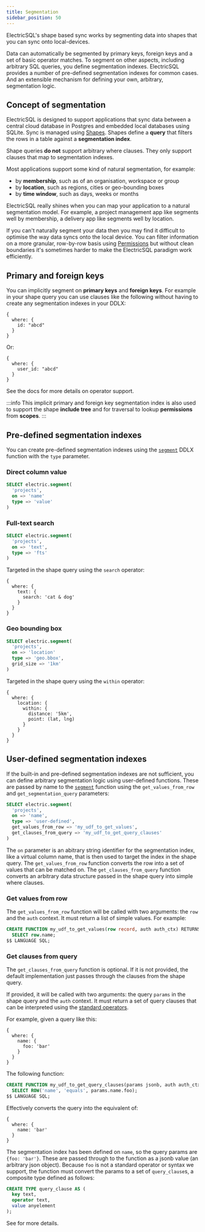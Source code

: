 ```yaml
---
title: Segmentation
sidebar_position: 50
---
```


ElectricSQL's shape based sync works by segmenting data into shapes that you can sync onto local-devices.

Data can automatically be segmented by primary keys, foreign keys and a set of basic operator matches. To segment on other aspects, including arbitrary SQL queries, you define segmentation indexes. ElectricSQL provides a number of pre-defined segmentation indexes for common cases. And an extensible mechanism for defining your own, arbitrary, segmentation logic.

## Concept of segmentation

ElectricSQL is designed to support applications that sync data between a central cloud database in Postgres and embedded local databases using SQLite. Sync is managed using [Shapes](../data-access/shapes.mdx). Shapes define a **query** that filters the rows in a table against a **segmentation index**.

Shape queries **do not** support arbitrary where clauses. They only support clauses that map to segmentation indexes.

Most applications support some kind of natural segmentation, for example:

- by **membership**, such as of an organisation, workspace or group
- by **location**, such as regions, cities or geo-bounding boxes
- by **time window**, such as days, weeks or months

ElectricSQL really shines when you can map your application to a natural segmentation model. For example, a project management app like <DocPageLink path="examples/linear-lite" /> segments well by membership, a delivery app like <DocPageLink path="examples/yum-dash" /> segments well by location.

If you can't naturally segment your data then you may find it difficult to optimise the way data syncs onto the local device. You can filter information on a more granular, row-by-row basis using [Permissions](./permissions.mdx) but without clean boundaries it's sometimes harder to make the ElectricSQL paradigm work efficiently.


## Primary and foreign keys

You can implicitly segment on **primary keys** and **foreign keys**. For example in your shape query you can use clauses like the following without having to create any segmentation indexes in your DDLX:

```tsx
{
  where: {
    id: "abcd"
  }
}
```

Or:

```tsx
{
  where: {
    user_id: "abcd"
  }
}
```

See the <DocPageLink path="api/clients/typescript" /> docs for more details on operator support.

:::info
This implicit primary and foreign key segmentation index is also used to support the shape **include tree** and for traversal to lookup **permissions** from **scopes**.
:::

## Pre-defined segmentation indexes

You can create pre-defined segmentation indexes using the [`segment`](../../api/ddlx.mdx#segment) DDLX function with the `type` parameter.

### Direct column value

```sql
SELECT electric.segment(
  'projects',
  on => 'name'
  type => 'value'
)
```

### Full-text search

```sql
SELECT electric.segment(
  'projects',
  on => 'text',
  type => 'fts'
)
```

Targeted in the shape query using the `search` operator:

```tsx
{
  where: {
    text: {
      search: 'cat & dog'
    }
  }
}
```

### Geo bounding box

```sql
SELECT electric.segment(
  'projects',
  on => 'location'
  type => 'geo.bbox',
  grid_size => '1km'
)
```

Targeted in the shape query using the `within` operator:

```tsx
{
  where: {
    location: {
      within: {
        distance: '5km',
        point: (lat, lng)
      }
    }
  }
}
```

## User-defined segmentation indexes

If the built-in and pre-defined segmentation indexes are not sufficient, you can define arbitrary segmentation logic using user-defined functions. These are passed by name to the [`segment`](../../api/ddlx.mdx#segment) function using the `get_values_from_row` and `get_segmentation_query` parameters:

```sql
SELECT electric.segment(
  'projects',
  on => 'name',
  type => 'user-defined',
  get_values_from_row => 'my_udf_to_get_values',
  get_clauses_from_query => 'my_udf_to_get_query_clauses'
)
```

The `on` parameter is an abitrary string identifier for the segmentation index, like a virtual column name, that is then used to target the index in the shape query. The `get_values_from_row` function converts the row into a set of values that can be matched on. The `get_clauses_from_query` function converts an arbitrary data structure passed in the shape query into simple where clauses.

### Get values from row

The `get_values_from_row` function will be called with two arguments: the `row` and the `auth` context. It must return a list of simple values. For example:

```sql
CREATE FUNCTION my_udf_to_get_values(row record, auth auth_ctx) RETURNS SETOF text AS $$
  SELECT row.name;
$$ LANGUAGE SQL;
```

### Get clauses from query

The `get_clauses_from_query` function is optional. If it is not provided, the default implementation just passes through the clauses from the shape query.

If provided, it will be called with two arguments: the query `params` in the shape query and the `auth` context. It must return a set of query clauses that can be interpreted using the [standard operators](#operator-support).

For example, given a query like this:

```tsx
{
  where: {
    name: {
      foo: 'bar'
    }
  }
}
```

The following function:

```sql
CREATE FUNCTION my_udf_to_get_query_clauses(params jsonb, auth auth_ctx) RETURNS SETOF query_clause AS $$
  SELECT ROW('name', 'equals', params.name.foo);
$$ LANGUAGE SQL;
```

Effectively converts the query into the equivalent of:

```tsx
{
  where: {
    name: 'bar'
  }
}
```

The segmentation index has been defined on `name`, so the query params are `{foo: 'bar'}`. These are passed through to the function as a jsonb value (an arbitrary json object). Because `foo` is not a standard operator or syntax we support, the function must convert the params to a set of `query_clause`s, a composite type defined as follows:

```sql
CREATE TYPE query_clause AS (
  key text,
  operator text,
  value anyelement
);
```

See <DocPageLink path="api/ddlx" /> for more details.
